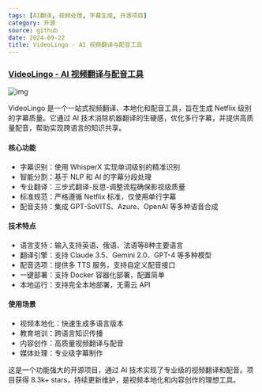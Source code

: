 ```yaml
---
tags: [AI翻译, 视频处理, 字幕生成, 开源项目]
category: 开源
source: github
date: 2024-09-22
title: VideoLingo - AI 视频翻译与配音工具
---
```


### [VideoLingo - AI 视频翻译与配音工具](https://github.com/Huanshere/VideoLingo)

![img](https://img.mengpeng.tech/i/2024/12/13/675bcc853b2ed.webp)

VideoLingo 是一个一站式视频翻译、本地化和配音工具，旨在生成 Netflix 级别的字幕质量。它通过 AI 技术消除机器翻译的生硬感，优化多行字幕，并提供高质量配音，帮助实现跨语言的知识共享。

#### 核心功能
- 字幕识别：使用 WhisperX 实现单词级别的精准识别
- 智能分割：基于 NLP 和 AI 的字幕分段处理
- 专业翻译：三步式翻译-反思-调整流程确保影视级质量
- 标准规范：严格遵循 Netflix 标准，仅使用单行字幕
- 配音支持：集成 GPT-SoVITS、Azure、OpenAI 等多种语音合成

#### 技术特点
- 语言支持：输入支持英语、俄语、法语等8种主要语言
- 翻译引擎：支持 Claude 3.5、Gemini 2.0、GPT-4 等多种模型
- 配音选项：提供多 TTS 服务，支持自定义配音接口
- 一键部署：支持 Docker 容器化部署，配置简单
- 本地运行：支持完全本地部署，无需云 API

#### 使用场景
- 视频本地化：快速生成多语言版本
- 教育培训：跨语言知识传播
- 内容创作：高质量视频翻译与配音
- 媒体处理：专业级字幕制作

这是一个功能强大的开源项目，通过 AI 技术实现了专业级的视频翻译和配音。项目获得 8.3k+ stars，持续更新维护，是视频本地化和内容创作的理想工具。 